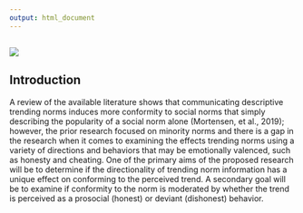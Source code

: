 ```yaml
---
output: html_document
---
```

![](~/Desktop/SEM 1/BDS-522/Website_template/intro.png)
---
Introduction
---

A review of the available literature shows that communicating descriptive trending norms induces more conformity to social norms that simply describing the popularity of a social norm alone (Mortensen, et al., 2019); however, the prior research focused on minority norms and there is a gap in the research when it comes to examining the effects trending norms using a variety of directions and behaviors that may be emotionally valenced, such as honesty and cheating. One of the primary aims of the proposed research will be to determine if the directionality of trending norm information has a unique effect on conforming to the perceived trend. A secondary goal will be to examine if conformity to the norm is moderated by whether the trend is perceived as a prosocial (honest) or deviant (dishonest) behavior.
